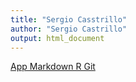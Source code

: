 ```yaml
---
title: "Sergio Casstrillo"
author: "Sergio Castrillo"
output: html_document
---
```


[App Markdown R Git](https://sergiocast1.github.io/markdown-git/)
